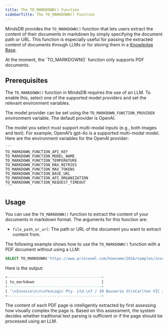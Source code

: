 ```yaml
---
title: The TO_MARKDOWN() Function
sidebarTitle: The TO_MARKDOWN() Function
---
```


MindsDB provides the `TO_MARKDOWN()` function that lets users extract the content of their documents in markdown by simply specifying the document path or URL. This function is especially useful for passing the extracted content of documents through LLMs or for storing them in a [Knowledge Base](/mindsdb_sql/agents/knowledge-bases).

<Info>
At the moment, the `TO_MARKDOWN()` function only supports PDF documents.
</Info>

## Prerequisites

The `TO_MARKDOWN()` function in MindsDB requires the use of an LLM. To enable this, select one of the supported model providers and set the relevant environment variables.

The model provider can be set using the `TO_MARKDOWN_FUNCTION_PROVIDER` environment variable. The default provider is OpenAI.

<Info>
The model you select must support multi-modal inputs (e.g., both images and text). For example, OpenAI’s gpt-4o is a supported multi-modal model.
</Info>

<AccordionGroup>

  <Accordion title="OpenAI">
    Here are the environment variables for the OpenAI provider:

    ```
    TO_MARKDOWN_FUNCTION_API_KEY
    TO_MARKDOWN_FUNCTION_MODEL_NAME
    TO_MARKDOWN_FUNCTION_TEMPERATURE
    TO_MARKDOWN_FUNCTION_MAX_RETRIES
    TO_MARKDOWN_FUNCTION_MAX_TOKENS
    TO_MARKDOWN_FUNCTION_BASE_URL
    TO_MARKDOWN_FUNCTION_API_ORGANIZATION
    TO_MARKDOWN_FUNCTION_REQUEST_TIMEOUT
    ```

  </Accordion>
</AccordionGroup>

## Usage

You can use the `TO_MARKDOWN()` function to extract the content of your documents in markdown format. The arguments for this function are:
- `file_path_or_url`: The path or URL of the document you want to extract content from.

The following example shows how to use the `TO_MARKDOWN()` function with a PDF document without using a LLM:

```sql
SELECT TO_MARKDOWN('https://www.princexml.com/howcome/2016/samples/invoice/index.pdf');
```

Here is the output:

```sql
+------------------------------------------+
| to_markdown                              |
+------------------------------------------+
| '\nInvoice\n\n\nYesLogic Pty. Ltd.\n7 / 39 Bouverie St\nCarlton VIC 3053\nAustralia\n\n\nwww.yeslogic.com\nABN 32 101 193 560\n\nCustomer Name\nStreet\nPostcode City\nCountry\n\n\nInvoice date:\nNov 26, 2016\nInvoice number:\n161126\nPayment due:\n30 days after invoice date\n\n\nDescription\nFrom\nUntil\nAmount\n\nPrince Upgrades & Support\nNov 26, 2016\nNov 26, 2017\nUSD $950.00\n\nTotal\nUSD $950.00\n\n\nPlease transfer amount to:\n\n\nBank account name:\nYes Logic Pty Ltd\nName of Bank:\nCommonwealth Bank of Australia (CBA)\nBank State Branch (BSB):\n063010\nBank State Branch (BSB):\n063010\nBank State Branch (BSB):\n063019\nBank account number:\n13201652\nBank SWIFT code:\nCTBAAU2S\nBank address:\n231 Swanston St, Melbourne, VIC 3000, Australia\n\n\nThe BSB number identifies a branch of a financial institution in Australia. When transferring money to Australia, the\nBSB number is used together with the bank account number and the SWIFT code. Australian banks do not use IBAN\nnumbers.\n\n\nwww.yeslogic.com\n\n' |
+------------------------------------------+
```

The content of each PDF page is intelligently extracted by first assessing how visually complex the page is. Based on this assessment, the system decides whether traditional text parsing is sufficient or if the page should be processed using an LLM.
